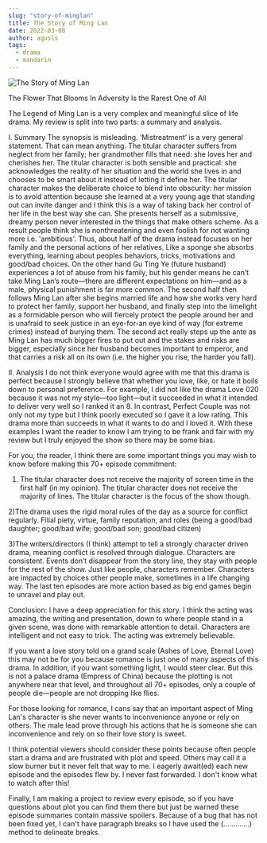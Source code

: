 ```yaml
---
slug: "story-of-minglan"
title: The Story of Ming Lan 
date: 2022-03-08
author: agusls
tags:
  - drama
  - mandarin
---
```


![The Story of Ming Lan](/images/story-of-ming-lan8-1.jpg)

The Flower That Blooms In Adversity Is the Rarest One of All

The Legend of Ming Lan is a very complex and meaningful slice of life drama. My review is split into two parts: a summary and analysis.

I. Summary
The synopsis is misleading. ‘Mistreatment’ is a very general statement. That can mean anything. The titular character suffers from neglect from her family; her grandmother fills that need: she loves her and cherishes her. The titular character is both sensible and practical: she acknowledges the reality of her situation and the world she lives in and chooses to be smart about it instead of letting it define her. The titular character makes the deliberate choice to blend into obscurity: her mission is to avoid attention because she learned at a very young age that standing out can invite danger and I think this is a way of taking back her control of her life in the best way she can. She presents herself as a submissive, dreamy person never interested in the things that make others scheme. As a result people think she is nonthreatening and even foolish for not wanting more i.e. 'ambitious'. Thus, about half of the drama instead focuses on her family and the personal actions of her relatives. Like a sponge she absorbs everything, learning about peoples behaviors, tricks, motivations and good/bad choices. On the other hand Gu Ting Ye (future husband) experiences a lot of abuse from his family, but his gender means he can’t take Ming Lan’s route—there are different expectations on him—and as a male, physical punishment is far more common. The second half then follows Ming Lan after she begins married life and how she works very hard to protect her family, support her husband, and finally step into the limelight as a formidable person who will fiercely protect the people around her and is unafraid to seek justice in an eye-for-an eye kind of way (for extreme crimes) instead of burying them. The second act really steps up the ante as Ming Lan has much bigger fires to put out and the stakes and risks are bigger, especially since her husband becomes important to emperor, and that carries a risk all on its own (i.e. the higher you rise, the harder you fall).

II. Analysis
I do not think everyone would agree with me that this drama is perfect because I strongly believe that whether you love, like, or hate it boils down to personal preference. For example, I did not like the drama Love 020 because it was not my style—too light—but it succeeded in what it intended to deliver very well so I ranked it an 8. In contrast, Perfect Couple was not only not my type but I think poorly executed so I gave it a low rating. This drama more than succeeds in what it wants to do and I loved it. With these examples I want the reader to know I am trying to be frank and fair with my review but I truly enjoyed the show so there may be some bias.

For you, the reader, I think there are some important things you may wish to know before making this 70+ episode commitment:

1) The titular character does not receive the majority of screen time in the first half (in my opinion). The titular character does not receive the majority of lines. The titular character is the focus of the show though.

2)The drama uses the rigid moral rules of the day as a source for conflict regularly. Filial piety, virtue, family reputation, and roles (being a good/bad daughter; good/bad wife; good/bad son; good/bad citizen)

3)The writers/directors (I think) attempt to tell a strongly character driven drama, meaning conflict is resolved through dialogue. Characters are consistent. Events don’t disappear from the story line, they stay with people for the rest of the show. Just like people, characters remember. Characters are impacted by choices other people make, sometimes in a life changing way. The last ten episodes are more action based as big end games begin to unravel and play out.

Conclusion:
I have a deep appreciation for this story. I think the acting was amazing, the writing and presentation, down to where people stand in a given scene, was done with remarkable attention to detail. Characters are intelligent and not easy to trick. The acting was extremely believable.

If you want a love story told on a grand scale (Ashes of Love, Eternal Love) this may not be for you because romance is just one of many aspects of this drama. In addition, if you want something light, I would steer clear. But this is not a palace drama (Empress of China) because the plotting is not anywhere near that level, and throughout all 70+ episodes, only a couple of people die—people are not dropping like flies.

For those looking for romance, I cans say that an important aspect of Ming Lan's character is she never wants to inconvenience anyone or rely on others. The male lead prove through his actions that he is someone she can inconvenience and rely on so their love story is sweet.

I think potential viewers should consider these points because often people start a drama and are frustrated with plot and speed. Others may call it a slow burner but it never felt that way to me. I eagerly await(ed) each new episode and the episodes flew by. I never fast forwarded. I don't know what to watch after this!

Finally,
I am making a project to review every episode, so if you have questions about plot you can find them there but just be warned these episode summaries contain massive spoilers. Because of a bug that has not been fixed yet, I can't have paragraph breaks so I have used the (.............) method to delineate breaks.